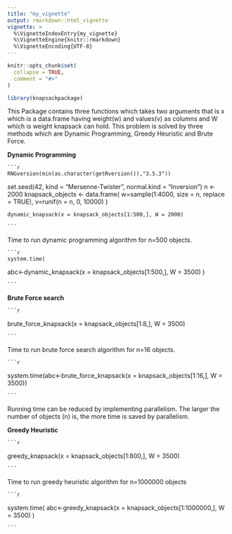 ```yaml
---
title: "my_vignette"
output: rmarkdown::html_vignette
vignette: >
  %\VignetteIndexEntry{my_vignette}
  %\VignetteEngine{knitr::rmarkdown}
  %\VignetteEncoding{UTF-8}
---
```


```r
knitr::opts_chunk$set(
  collapse = TRUE,
  comment = "#>"
)
```

```r
library(knapsackpackage)
```
This Package contains three functions which takes two arguments that is x which is a data.frame having weight(w) and values(v) as columns and W which is weight knapsack can hold. This problem is solved by three methods which are Dynamic Programming, Greedy Heuristic and Brute Force.

**Dynamic Programming**

    ```r
    RNGversion(min(as.character(getRversion()),"3.5.3"))
set.seed(42, kind = "Mersenne-Twister", normal.kind = "Inversion")
n <- 2000
knapsack_objects <-
  data.frame(
    w=sample(1:4000, size = n, replace = TRUE),
    v=runif(n = n, 0, 10000)
  )
    
    dynamic_knapsack(x = knapsack_objects[1:500,], W = 2000)
    
    ```
    
Time to run dynamic programming algorithm for n=500 objects.

    ```r
    system.time(
  abc<-dynamic_knapsack(x = knapsack_objects[1:500,], W = 3500)
  )
    
    ```
    
**Brute  Force search**

    ```r
    
  brute_force_knapsack(x = knapsack_objects[1:8,], W = 3500)
    
    ```

Time to run brute force search algorithm for n=16 objects.

    ```r
    
  system.time(abc<-brute_force_knapsack(x = knapsack_objects[1:16,], W = 3500))
    
    ```
Running time can be reduced by implementing parallelism. The larger the number of objects (n) is, the more time is saved by parallelism.
  
**Greedy Heuristic**

    ```r
    
  greedy_knapsack(x = knapsack_objects[1:800,], W = 3500)
    
    ```

Time to run greedy heuristic algorithm for n=1000000 objects

    ```r
    
  system.time(
  abc<-greedy_knapsack(x = knapsack_objects[1:1000000,], W = 3500)
)
    
    ```